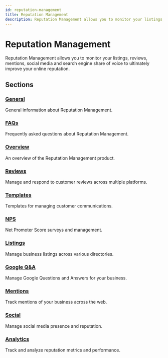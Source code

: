 ```yaml
---
id: reputation-management
title: Reputation Management
description: Reputation Management allows you to monitor your listings, reviews, mentions, social media and search engine share of voice to ultimately improve your online reputation.
---
```


# Reputation Management

Reputation Management allows you to monitor your listings, reviews, mentions, social media and search engine share of voice to ultimately improve your online reputation.

## Sections

### [General](/vendasta-products/vendasta-products-reputation-management/general)
General information about Reputation Management.

### [FAQs](/vendasta-products/vendasta-products-reputation-management/faqs)
Frequently asked questions about Reputation Management.

### [Overview](/vendasta-products/vendasta-products-reputation-management/overview)
An overview of the Reputation Management product.

### [Reviews](/vendasta-products/vendasta-products-reputation-management/reviews)
Manage and respond to customer reviews across multiple platforms.

### [Templates](/vendasta-products/vendasta-products-reputation-management/templates)
Templates for managing customer communications.

### [NPS](/vendasta-products/vendasta-products-reputation-management/nps)
Net Promoter Score surveys and management.

### [Listings](/vendasta-products/vendasta-products-reputation-management/listings)
Manage business listings across various directories.

### [Google Q&A](/vendasta-products/vendasta-products-reputation-management/google-qa)
Manage Google Questions and Answers for your business.

### [Mentions](/vendasta-products/vendasta-products-reputation-management/mentions)
Track mentions of your business across the web.

### [Social](/vendasta-products/vendasta-products-reputation-management/social)
Manage social media presence and reputation.

### [Analytics](/vendasta-products/vendasta-products-reputation-management/analytics)
Track and analyze reputation metrics and performance.